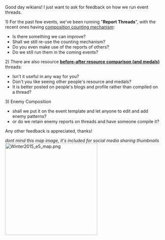 Good day wikians! I just want to ask for feedback on how we run event threads.

1) For the past few events, we've been running "'''Report Threads'''", with the recent ones having [[Thread:172611|composition counting mechanism]]:
* Is there something we can improve?
* Shall we still re-use the counting mechanism?
* Do you even make use of the reports of others?
* Do we still run them in the coming events?


2) There are also resource '''[[Thread:169082|before-after resource comparison (and medals)]]''' threads:
* Isn't it useful in any way for you?
* Don't you like seeing other people's resource and medals?
* It is better posted on people's blogs and profile rather than compiled on a thread?


3) Enemy Composition
* shall we put it on the event template and let anyone to edit and add enemy patterns?
* or do we retain enemy reports on threads and have someone compile it?


Any other feedback is appreciated, thanks!

''dont mind this map image, it's included for social media sharing thumbnails''<br />
[[File:Winter2015_e5_map.png|300px]]
<!--
* '''Report Threads'''
** will continue
** no counting mechs if not improved
** 
* '''Resource Comparison + Medal'''
** will continue
** 
* '''Enemy Composition'''
** Separate thread with fleet composition threads?
** Include Fighter power
**
-->   <ac_metadata title="[Feedback] Event Threads" related_topics="Events|Spring 2015 Event|Recent Updates|General Discussion"> </ac_metadata>